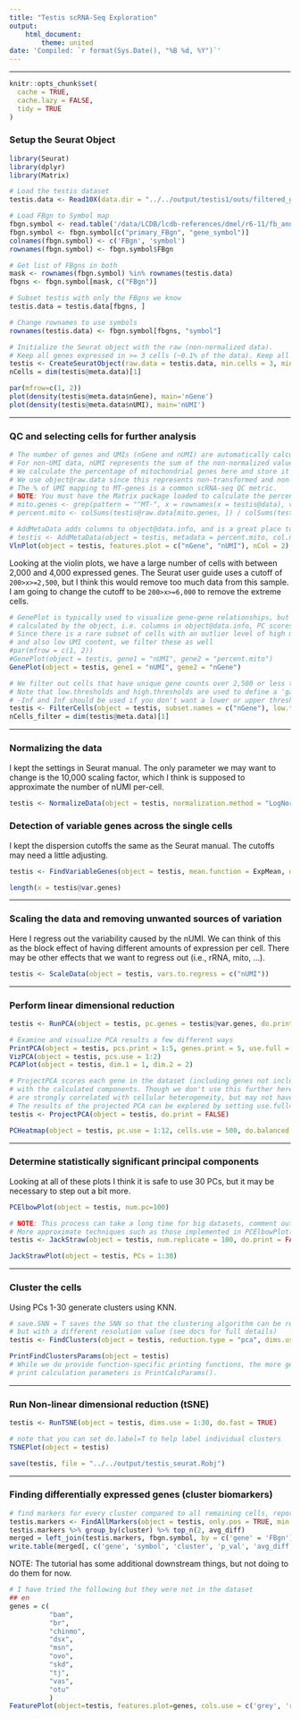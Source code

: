 ```yaml
---
title: "Testis scRNA-Seq Exploration"
output:
    html_document:
        theme: united
date: 'Compiled: `r format(Sys.Date(), "%B %d, %Y")`'
---
```

***

```r
knitr::opts_chunk$set(
  cache = TRUE,
  cache.lazy = FALSE,
  tidy = TRUE
)
```

### Setup the Seurat Object
```r
library(Seurat)
library(dplyr)
library(Matrix)

# Load the testis dataset
testis.data <- Read10X(data.dir = "../../output/testis1/outs/filtered_gene_bc_matrices/dm6.16")

# Load FBgn to Symbol map
fbgn.symbol <- read.table('/data/LCDB/lcdb-references/dmel/r6-11/fb_annotation/dmel_r6-11.fb_annotation', sep='\t', quote="", header=TRUE, stringsAsFactors=FALSE)
fbgn.symbol <- fbgn.symbol[c("primary_FBgn", "gene_symbol")]
colnames(fbgn.symbol) <- c('FBgn', 'symbol')
rownames(fbgn.symbol) <- fbgn.symbol$FBgn

# Get list of FBgns in both
mask <- rownames(fbgn.symbol) %in% rownames(testis.data)
fbgns <- fbgn.symbol[mask, c("FBgn")]

# Subset testis with only the FBgns we know
testis.data = testis.data[fbgns, ]

# Change rownames to use symbols
rownames(testis.data) <- fbgn.symbol[fbgns, "symbol"]
```

```r
# Initialize the Seurat object with the raw (non-normalized data).
# Keep all genes expressed in >= 3 cells (~0.1% of the data). Keep all cells with at least 200 detected genes
testis <- CreateSeuratObject(raw.data = testis.data, min.cells = 3, min.genes = 200, project = "10X_testis")
nCells = dim(testis@meta.data)[1]

par(mfrow=c(1, 2))
plot(density(testis@meta.data$nGene), main='nGene')
plot(density(testis@meta.data$nUMI), main='nUMI')
```

***

### QC and selecting cells for further analysis

```r
# The number of genes and UMIs (nGene and nUMI) are automatically calculated for every object by Seurat.
# For non-UMI data, nUMI represents the sum of the non-normalized values within a cell
# We calculate the percentage of mitochondrial genes here and store it in percent.mito using AddMetaData.
# We use object@raw.data since this represents non-transformed and non-log-normalized counts
# The % of UMI mapping to MT-genes is a common scRNA-seq QC metric.
# NOTE: You must have the Matrix package loaded to calculate the percent.mito values.
# mito.genes <- grep(pattern = "^MT-", x = rownames(x = testis@data), value = TRUE)
# percent.mito <- colSums(testis@raw.data[mito.genes, ]) / colSums(testis@raw.data)

# AddMetaData adds columns to object@data.info, and is a great place to stash QC stats
# testis <- AddMetaData(object = testis, metadata = percent.mito, col.name = "percent.mito")
VlnPlot(object = testis, features.plot = c("nGene", "nUMI"), nCol = 2)
```

Looking at the violin plots, we have a large number of cells with between 2,000
and 4,000 expressed genes. The Seurat user guide uses a cutoff of
`200>x>=2,500`, but I think this would remove too much data from this sample. I
am going to change the cutoff to be `200>x>=6,000` to remove the extreme cells.

```r
# GenePlot is typically used to visualize gene-gene relationships, but can be used for anything
# calculated by the object, i.e. columns in object@data.info, PC scores etc.
# Since there is a rare subset of cells with an outlier level of high mitochondrial percentage
# and also low UMI content, we filter these as well
#par(mfrow = c(1, 2))
#GenePlot(object = testis, gene1 = "nUMI", gene2 = "percent.mito")
GenePlot(object = testis, gene1 = "nUMI", gene2 = "nGene")

# We filter out cells that have unique gene counts over 2,500 or less than 200
# Note that low.thresholds and high.thresholds are used to define a 'gate'
# -Inf and Inf should be used if you don't want a lower or upper threshold.
testis <- FilterCells(object = testis, subset.names = c("nGene"), low.thresholds = c(200), high.thresholds = c(6000))
nCells_filter = dim(testis@meta.data)[1]
```

***

### Normalizing the data
I kept the settings in Seurat manual. The only parameter we may want to change
is the 10,000 scaling factor, which I think is supposed to approximate the
number of nUMI per-cell.

```r
testis <- NormalizeData(object = testis, normalization.method = "LogNormalize", scale.factor = 1e4)
```

### Detection of variable genes across the single cells
I kept the dispersion cutoffs the same as the Seurat manual. The cutoffs may need a little adjusting.


```r
testis <- FindVariableGenes(object = testis, mean.function = ExpMean, dispersion.function = LogVMR, x.low.cutoff = 0.0125, x.high.cutoff = 3, y.cutoff = 0.5)
```

```r
length(x = testis@var.genes)
```

***

### Scaling the data and removing unwanted sources of variation
Here I regress out the variability caused by the nUMI. We can think of this as
the block effect of having different amounts of expression per cell. There may
be other effects that we want to regress out (i.e., rRNA, mito, ...).

```r
testis <- ScaleData(object = testis, vars.to.regress = c("nUMI"))
```

***

### Perform linear dimensional reduction
```r
testis <- RunPCA(object = testis, pc.genes = testis@var.genes, do.print = TRUE, pcs.print = 1:5, genes.print = 5, pcs.compute=100)
```

```r
# Examine and visualize PCA results a few different ways
PrintPCA(object = testis, pcs.print = 1:5, genes.print = 5, use.full = FALSE)
VizPCA(object = testis, pcs.use = 1:2)
PCAPlot(object = testis, dim.1 = 1, dim.2 = 2)

# ProjectPCA scores each gene in the dataset (including genes not included in the PCA) based on their correlation
# with the calculated components. Though we don't use this further here, it can be used to identify markers that
# are strongly correlated with cellular heterogeneity, but may not have passed through variable gene selection.
# The results of the projected PCA can be explored by setting use.full=T in the functions above
testis <- ProjectPCA(object = testis, do.print = FALSE)
```

```r
PCHeatmap(object = testis, pc.use = 1:12, cells.use = 500, do.balanced = TRUE, label.columns = FALSE, use.full = FALSE)
```

***

### Determine statistically significant principal components
Looking at all of these plots I think it is safe to use 30 PCs, but it may be
necessary to step out a bit more.

```r
PCElbowPlot(object = testis, num.pc=100)
```

```r
# NOTE: This process can take a long time for big datasets, comment out for expediency.
# More approximate techniques such as those implemented in PCElbowPlot() can be used to reduce computation time
testis <- JackStraw(object = testis, num.replicate = 100, do.print = FALSE, num.pc=30)
```

```r
JackStrawPlot(object = testis, PCs = 1:30)
```

***

### Cluster the cells
Using PCs 1-30 generate clusters using KNN.

```r
# save.SNN = T saves the SNN so that the clustering algorithm can be rerun using the same graph
# but with a different resolution value (see docs for full details)
testis <- FindClusters(object = testis, reduction.type = "pca", dims.use = 1:30, resolution = 0.6, print.output = 0, save.SNN = TRUE)
```

```r
PrintFindClustersParams(object = testis)
# While we do provide function-specific printing functions, the more general function to
# print calculation parameters is PrintCalcParams().
```

***

### Run Non-linear dimensional reduction (tSNE)

```r
testis <- RunTSNE(object = testis, dims.use = 1:30, do.fast = TRUE)
```

```r
# note that you can set do.label=T to help label individual clusters
TSNEPlot(object = testis)
```

```r
save(testis, file = "../../output/testis_seurat.Robj")
```

***
### Finding differentially expressed genes (cluster biomarkers)

```r
# find markers for every cluster compared to all remaining cells, report only the positive ones
testis.markers <- FindAllMarkers(object = testis, only.pos = TRUE, min.pct = 0.25, thresh.use = 0.25)
testis.markers %>% group_by(cluster) %>% top_n(2, avg_diff)
merged = left_join(testis.markers, fbgn.symbol, by = c('gene' = 'FBgn'))
write.table(merged[, c('gene', 'symbol', 'cluster', 'p_val', 'avg_diff', 'pct.1', 'pct.2')], file="../../output/testis_preliminary_analysis_biomarkers.tsv", quote=FALSE, sep="\t", row.names=FALSE, col.names=TRUE)
```

NOTE: The tutorial has some additional downstream things, but not doing to do them for now.

```r
# I have tried the following but they were not in the dataset
## en
genes = c(
          "bam",
          "br",
          "chinmo",
          "dsx",
          "msn",
          "ovo",
          "skd",
          "tj",
          "vas",
          "otu"
          )
FeaturePlot(object=testis, features.plot=genes, cols.use = c('grey', 'red'), pt.size=2, pch.use = 20, reduction.use='tsne')
```

